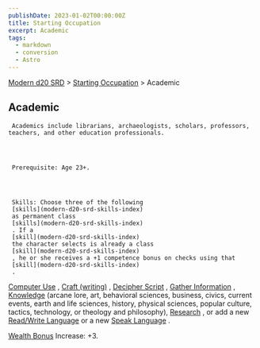 ```yaml
---
publishDate: 2023-01-02T00:00:00Z
title: Starting Occupation
excerpt: Academic
tags:
  - markdown
  - conversion
  - Astro
---
```


[Modern d20 SRD](/#modernD20) > [Starting Occupation](modern-d20-srd-starting-occupation-index) > Academic

## Academic




     Academics include librarians, archaeologists, scholars, professors, teachers, and other education professionals.




     Prerequisite: Age 23+.




     Skills: Choose three of the following
     [skills](modern-d20-srd-skills-index)
     as permanent class
     [skills](modern-d20-srd-skills-index)
     . If a
     [skill](modern-d20-srd-skills-index)
     the character selects is already a class
     [skill](modern-d20-srd-skills-index)
     , he or she receives a +1 competence bonus on checks using that
     [skill](modern-d20-srd-skills-index)
     .

[Computer Use](modern-d20-srd-skills-computer-use)
,
[Craft (writing)](modern-d20-srd-skills-craft-writing)
,
[Decipher Script](modern-d20-srd-skills-decipher-script)
,
[Gather Information](modern-d20-srd-skills-gather-information)
,
[Knowledge](modern-d20-srd-skills-knowledge)
(arcane lore, art, behavioral sciences, business, civics, current events, earth and life sciences, history, physical sciences, popular culture, tactics, technology, or theology and philosophy),
[Research](modern-d20-srd-skills-research)
, or add a new
[Read/Write Language](modern-d20-srd-skills-read-write-language)
or a new
[Speak Language](modern-d20-srd-skills-speak-language)
.

[Wealth Bonus](modern-d20-srd-wealth-wealth-bonus)
Increase: +3.
